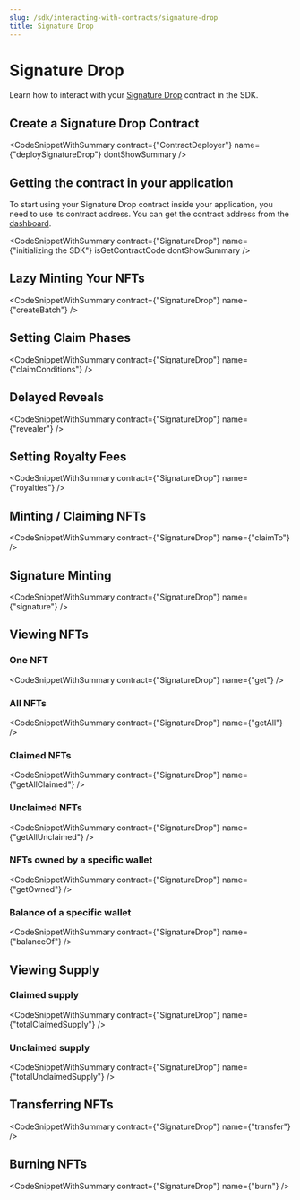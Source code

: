 ```yaml
---
slug: /sdk/interacting-with-contracts/signature-drop
title: Signature Drop
---
```



# Signature Drop

Learn how to interact with your [Signature Drop](/pre-built-contracts/signature-drop) contract in the SDK.

## Create a Signature Drop Contract

<CodeSnippetWithSummary
  contract={"ContractDeployer"}
  name={"deploySignatureDrop"}
  dontShowSummary
/>

## Getting the contract in your application

To start using your Signature Drop contract inside your application, you need to use its contract address. You can get the contract address from the [dashboard](https://thirdweb.com/dashboard).

<CodeSnippetWithSummary
  contract={"SignatureDrop"}
  name={"initializing the SDK"}
  isGetContractCode
  dontShowSummary
/>

## Lazy Minting Your NFTs

<CodeSnippetWithSummary contract={"SignatureDrop"} name={"createBatch"} />

## Setting Claim Phases

<CodeSnippetWithSummary contract={"SignatureDrop"} name={"claimConditions"} />

## Delayed Reveals

<CodeSnippetWithSummary contract={"SignatureDrop"} name={"revealer"} />

## Setting Royalty Fees

<CodeSnippetWithSummary contract={"SignatureDrop"} name={"royalties"} />

## Minting / Claiming NFTs

<CodeSnippetWithSummary contract={"SignatureDrop"} name={"claimTo"} />

## Signature Minting

<CodeSnippetWithSummary contract={"SignatureDrop"} name={"signature"} />

## Viewing NFTs

### One NFT

<CodeSnippetWithSummary contract={"SignatureDrop"} name={"get"} />

### All NFTs

<CodeSnippetWithSummary contract={"SignatureDrop"} name={"getAll"} />

### Claimed NFTs

<CodeSnippetWithSummary contract={"SignatureDrop"} name={"getAllClaimed"} />

### Unclaimed NFTs

<CodeSnippetWithSummary contract={"SignatureDrop"} name={"getAllUnclaimed"} />

### NFTs owned by a specific wallet

<CodeSnippetWithSummary contract={"SignatureDrop"} name={"getOwned"} />

### Balance of a specific wallet

<CodeSnippetWithSummary contract={"SignatureDrop"} name={"balanceOf"} />

## Viewing Supply

### Claimed supply

<CodeSnippetWithSummary
  contract={"SignatureDrop"}
  name={"totalClaimedSupply"}
/>

### Unclaimed supply

<CodeSnippetWithSummary
  contract={"SignatureDrop"}
  name={"totalUnclaimedSupply"}
/>

## Transferring NFTs

<CodeSnippetWithSummary contract={"SignatureDrop"} name={"transfer"} />

## Burning NFTs

<CodeSnippetWithSummary contract={"SignatureDrop"} name={"burn"} />
